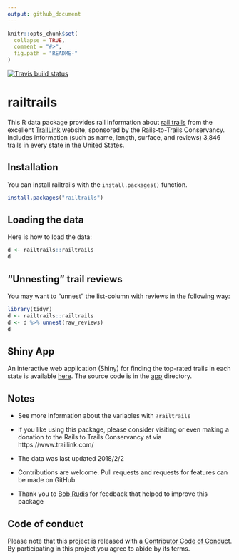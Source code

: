 ```yaml
---
output: github_document
---
```


<!-- README.md is generated from README.Rmd. Please edit that file -->

```r
knitr::opts_chunk$set(
  collapse = TRUE,
  comment = "#>",
  fig.path = "README-"
)
```

[![Travis build status](https://travis-ci.org/jrosen48/railtrails.svg?branch=master)](https://travis-ci.org/jrosen48/railtrails)

# railtrails

This R data package provides rail information about [rail trails](https://en.wikipedia.org/wiki/Rail_trail) from the excellent [TrailLink](https://www.traillink.com/) website, sponsored by the Rails-to-Trails Conservancy. Includes information (such as name, length, surface, and reviews) 3,846 trails in every state in the United States.

## Installation

You can install railtrails with the `install.packages()` function.

```r
install.packages("railtrails")
```

## Loading the data

Here is how to load the data:

```r
d <- railtrails::railtrails
d
```

## "Unnesting" trail reviews

You may want to "unnest" the list-column with reviews in the following way:

```r
library(tidyr)
d <- railtrails::railtrails
d <- d %>% unnest(raw_reviews)
d
```

## Shiny App

An interactive web application (Shiny) for finding the top-rated trails in each state is available [here](https://jmichaelrosenberg.shinyapps.io/railtrails/). The source code is in the [app](/app) directory.

## Notes

* See more information about the variables with `?railtrails`

* If you like using this package, please consider visiting or even making a donation to the Rails to Trails Conservancy at via https://www.traillink.com/

* The data was last updated 2018/2/2

* Contributions are welcome. Pull requests and requests for features can be made on GitHub

* Thank you to [Bob Rudis](https://rud.is/) for feedback that helped to improve this package

## Code of conduct

Please note that this project is released with a [Contributor Code of Conduct](CODE_OF_CONDUCT.md). By participating in this project you agree to abide by its terms.
